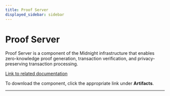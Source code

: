 ```yaml
---
title: Proof Server
displayed_sidebar: sidebar
---
```


# Proof Server

Proof Server is a component of the Midnight infrastructure that enables zero-knowledge proof generation, transaction verification, and privacy-preserving transaction processing.

[Link to related documentation](../../develop/tutorial/using/proof-server)

To download the component, click the appropriate link under **Artifacts**.

---




<DynamicList />
